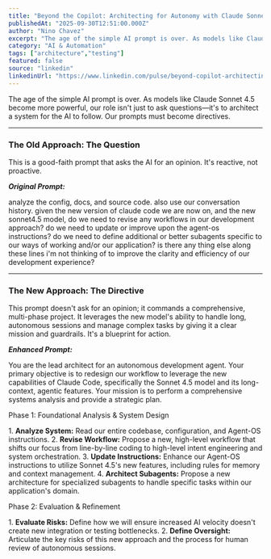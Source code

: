 ```yaml
---
title: "Beyond the Copilot: Architecting for Autonomy with Claude Sonnet 4.5"
publishedAt: "2025-09-30T12:51:00.000Z"
author: "Nino Chavez"
excerpt: "The age of the simple AI prompt is over. As models like Claude Sonnet 4.5 become more powerful, our role isn't just to ask questions—it's to architect a system for the AI to follow. Our prompts..."
category: "AI & Automation"
tags: ["architecture","testing"]
featured: false
source: "linkedin"
linkedinUrl: "https://www.linkedin.com/pulse/beyond-copilot-architecting-autonomy-claude-sonnet-45-nino-chavez-k0djc"
---
```


The age of the simple AI prompt is over. As models like Claude Sonnet 4.5 become more powerful, our role isn't just to ask questions—it's to architect a system for the AI to follow. Our prompts must become directives.

* * *

### The Old Approach: The Question

This is a good-faith prompt that asks the AI for an opinion. It's reactive, not proactive.

***Original Prompt:***

analyze the config, docs, and source code. also use our conversation history. given the new version of claude code we are now on, and the new sonnet4.5 model, do we need to revise any workflows in our development approach? do we need to update or improve upon the agent-os instructions? do we need to define additional or better subagents specific to our ways of working and/or our application? is there any thing else along these lines i'm not thinking of to improve the clarity and efficiency of our development experience?

* * *

### The New Approach: The Directive

This prompt doesn't ask for an opinion; it commands a comprehensive, multi-phase project. It leverages the new model's ability to handle long, autonomous sessions and manage complex tasks by giving it a clear mission and guardrails. It's a blueprint for action.

***Enhanced Prompt:***

You are the lead architect for an autonomous development agent. Your primary objective is to redesign our workflow to leverage the new capabilities of Claude Code, specifically the Sonnet 4.5 model and its long-context, agentic features. Your mission is to perform a comprehensive systems analysis and provide a strategic plan.

Phase 1: Foundational Analysis & System Design

1\. **Analyze System:** Read our entire codebase, configuration, and Agent-OS instructions. 2. **Revise Workflow:** Propose a new, high-level workflow that shifts our focus from line-by-line coding to high-level intent engineering and system orchestration. 3. **Update Instructions:** Enhance our Agent-OS instructions to utilize Sonnet 4.5's new features, including rules for memory and context management. 4. **Architect Subagents:** Propose a new architecture for specialized subagents to handle specific tasks within our application's domain.

Phase 2: Evaluation & Refinement

1\. **Evaluate Risks:** Define how we will ensure increased AI velocity doesn't create new integration or testing bottlenecks. 2. **Define Oversight:** Articulate the key risks of this new approach and the process for human review of autonomous sessions.